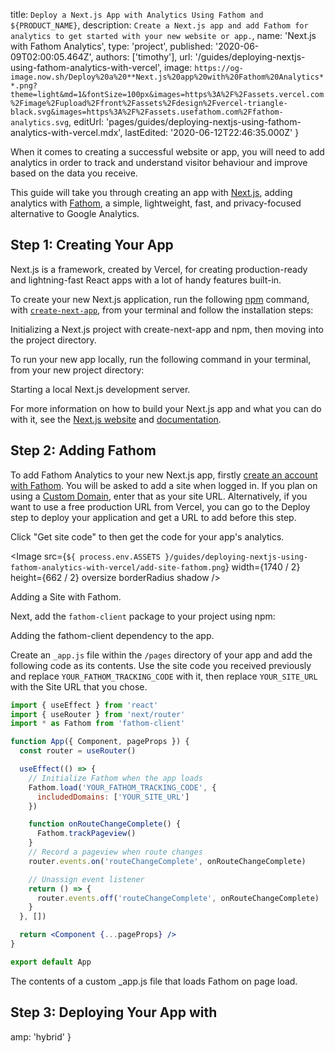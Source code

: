 
  title: `Deploy a Next.js App with Analytics Using Fathom and ${PRODUCT_NAME}`,
  description: `Create a Next.js app and add Fathom for analytics to get started with your new website or app.`,
  name: 'Next.js with Fathom Analytics',
  type: 'project',
  published: '2020-06-09T02:00:05.464Z',
  authors: ['timothy'],
  url: '/guides/deploying-nextjs-using-fathom-analytics-with-vercel',
  image: `https://og-image.now.sh/Deploy%20a%20**Next.js%20app%20with%20Fathom%20Analytics**.png?theme=light&md=1&fontSize=100px&images=https%3A%2F%2Fassets.vercel.com%2Fimage%2Fupload%2Ffront%2Fassets%2Fdesign%2Fvercel-triangle-black.svg&images=https%3A%2F%2Fassets.usefathom.com%2Ffathom-analytics.svg`,
  editUrl:
    'pages/guides/deploying-nextjs-using-fathom-analytics-with-vercel.mdx',
  lastEdited: '2020-06-12T22:46:35.000Z'
}

When it comes to creating a successful website or app, you will need to add analytics in order to track and understand visitor behaviour and improve based on the data you receive.

This guide will take you through creating an app with [Next.js](https://nextjs.org), adding analytics with [Fathom](https://usefathom.com), a simple, lightweight, fast, and privacy-focused alternative to Google Analytics.

## Step 1: Creating Your App

Next.js is a framework, created by Vercel, for creating production-ready and lightning-fast React apps with a lot of handy features built-in.

To create your new Next.js application, run the following [npm](http://npmjs.com/) command, with [`create-next-app`](https://nextjs.org/blog/create-next-app), from your terminal and follow the installation steps:

<Snippet dark text="npm init next-app my-next-app && cd my-next-app" />
<Caption>Initializing a Next.js project with create-next-app and npm, then moving into the project directory.</Caption>

To run your new app locally, run the following command in your terminal, from your new project directory:

<Snippet dark text="npm run dev" />
<Caption>Starting a local Next.js development server.</Caption>

For more information on how to build your Next.js app and what you can do with it, see the [Next.js website](https://nextjs.org) and [documentation](https://nextjs.org/docs).

## Step 2: Adding Fathom

To add Fathom Analytics to your new Next.js app, firstly [create an account with Fathom](https://app.usefathom.com/register). You will be asked to add a site when logged in. If you plan on using a [Custom Domain](/docs/v2/custom-domains), enter that as your site URL. Alternatively, if you want to use a free production URL from Vercel, you can go to the Deploy step to deploy your application and get a URL to add before this step.

Click "Get site code" to then get the code for your app's analytics.

<Image
  src={`${
    process.env.ASSETS
  }/guides/deploying-nextjs-using-fathom-analytics-with-vercel/add-site-fathom.png`}
  width={1740 / 2}
  height={662 / 2}
  oversize
  borderRadius
  shadow
/>
<Caption>Adding a Site with Fathom.</Caption>

Next, add the `fathom-client` package to your project using npm:

<Snippet dark text="npm install fathom-client" />
<Caption>Adding the <InlineCode>fathom-client</InlineCode> dependency to the app.</Caption>

Create an `_app.js` file within the `/pages` directory of your app and add the following code as its contents. Use the site code you received previously and replace `YOUR_FATHOM_TRACKING_CODE` with it, then replace `YOUR_SITE_URL` with the Site URL that you chose.

```jsx
import { useEffect } from 'react'
import { useRouter } from 'next/router'
import * as Fathom from 'fathom-client'

function App({ Component, pageProps }) {
  const router = useRouter()

  useEffect(() => {
    // Initialize Fathom when the app loads
    Fathom.load('YOUR_FATHOM_TRACKING_CODE', {
      includedDomains: ['YOUR_SITE_URL']
    })

    function onRouteChangeComplete() {
      Fathom.trackPageview()
    }
    // Record a pageview when route changes
    router.events.on('routeChangeComplete', onRouteChangeComplete)

    // Unassign event listener
    return () => {
      router.events.off('routeChangeComplete', onRouteChangeComplete)
    }
  }, [])

  return <Component {...pageProps} />
}

export default App
```

<Caption>
  The contents of a custom <InlineCode>_app.js</InlineCode> file that loads
  Fathom on page load.
</Caption>

## Step 3: Deploying Your App with <ProductName />

<DeploySection meta={meta} />


  amp: 'hybrid'
}
